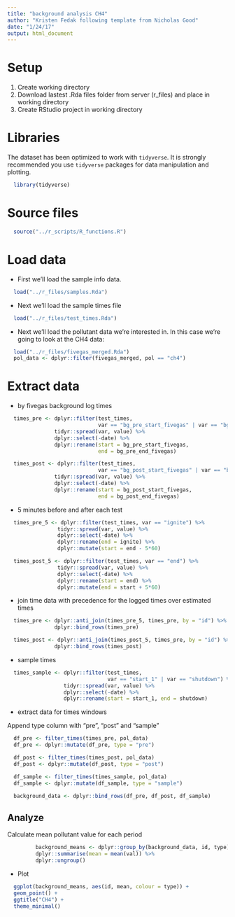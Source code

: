 ```yaml
---
title: "background analysis CH4"
author: "Kristen Fedak following template from Nicholas Good"
date: "1/24/17"
output: html_document
---
```


# Setup

1. Create working directory
2. Download lastest .Rda files folder from server (r_files) and place in working directory
3. Create RStudio project in working directory

# Libraries

The dataset has been optimized to work with `tidyverse`. It is strongly recommended you use `tidyverse` packages for data manipulation and plotting.

```r
  library(tidyverse)
```

# Source files

```r
  source("../r_scripts/R_functions.R")
```

# Load data

* First we'll load the sample info data.

```r
  load("../r_files/samples.Rda")
```

* Next we'll load the sample times file

```r
  load("../r_files/test_times.Rda")
```

* Next we'll load the pollutant data we're interested in. In this case we're going to look at the CH4 data:

```r
  load("../r_files/fivegas_merged.Rda")
  pol_data <- dplyr::filter(fivegas_merged, pol == "ch4")
```

# Extract data

* by fivegas background log times

```r
  times_pre <- dplyr::filter(test_times,
                             var == "bg_pre_start_fivegas" | var == "bg_pre_end_fivegas") %>%
               tidyr::spread(var, value) %>%
               dplyr::select(-date) %>%
               dplyr::rename(start = bg_pre_start_fivegas,
                             end = bg_pre_end_fivegas)

  times_post <- dplyr::filter(test_times,
                             var == "bg_post_start_fivegas" | var == "bg_post_end_fivegas") %>%
               tidyr::spread(var, value) %>%
               dplyr::select(-date) %>%
               dplyr::rename(start = bg_post_start_fivegas,
                             end = bg_post_end_fivegas)

```

* 5 minutes before and after each test

```r
  times_pre_5 <- dplyr::filter(test_times, var == "ignite") %>%
                tidyr::spread(var, value) %>%
                dplyr::select(-date) %>%
                dplyr::rename(end = ignite) %>%
                dplyr::mutate(start = end - 5*60)

  times_post_5 <- dplyr::filter(test_times, var == "end") %>%
                tidyr::spread(var, value) %>%
                dplyr::select(-date) %>%
                dplyr::rename(start = end) %>%
                dplyr::mutate(end = start + 5*60)
```

* join time data with precedence for the logged times over estimated times

```r
  times_pre <- dplyr::anti_join(times_pre_5, times_pre, by = "id") %>%
               dplyr::bind_rows(times_pre)

  times_post <- dplyr::anti_join(times_post_5, times_pre, by = "id") %>%
               dplyr::bind_rows(times_post)
```

* sample times

```r
  times_sample <- dplyr::filter(test_times,
                                var == "start_1" | var == "shutdown") %>%
                  tidyr::spread(var, value) %>%
                  dplyr::select(-date) %>%
                  dplyr::rename(start = start_1, end = shutdown)
```

* extract data for times windows

Append type column with "pre", "post" and "sample"

```r
  df_pre <- filter_times(times_pre, pol_data)
  df_pre <- dplyr::mutate(df_pre, type = "pre")

  df_post <- filter_times(times_post, pol_data)
  df_post <- dplyr::mutate(df_post, type = "post")

  df_sample <- filter_times(times_sample, pol_data)
  df_sample <- dplyr::mutate(df_sample, type = "sample")

  background_data <- dplyr::bind_rows(df_pre, df_post, df_sample)
```

## Analyze

Calculate mean pollutant value for each period

```r
         background_means <- dplyr::group_by(background_data, id, type) %>%
         dplyr::summarise(mean = mean(val)) %>%
         dplyr::ungroup()
```

* Plot

```r
  ggplot(background_means, aes(id, mean, colour = type)) +
  geom_point() +
  ggtitle("CH4") +
  theme_minimal()
```
